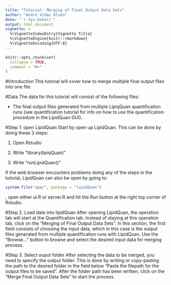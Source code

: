 ```yaml
---
title: "Tutorial: Merging of Final Output Data Sets"
author: "André Vidas Olsen"
date: "`r Sys.Date()`"
output: html_document
vignette: >
  %\VignetteIndexEntry{Vignette Title}
  %\VignetteEngine{knitr::rmarkdown}
  %\VignetteEncoding{UTF-8}
---
```


```r
knitr::opts_chunk$set(
  collapse = TRUE,
  comment = "#>"
)
```

#Introduction
This tutorial will cover how to merge multiple final output files into one file.


#Data
The data for this tutorial will consist of the following files:

* The final output files generated from multiple LipiqQuan quantification runs (see quantification tutorial for info on how to use the quantification procedure in the LipidQuan GUI).


#Step 1: open LipidQuan
Start by open up LipidQuan. This can be done by doing these 3 steps:

1. Open Rstudio

2. Write "library(lipiqQuan)"

3. Write "runLipidQuan()"

If the web browser encounters problems doing any of the steps in the tutorial, LipidQuan can also be open by going to:
```r
system.file("app/", package = "lipidQuan")
```
, open either ui.R or server.R and hit the Run button at the right top corner of Rstudio. 

#Step 2. Load data into lipidQuan
After opening LipidQuan, the operation tab will start at the Quantification tab. Instead of staying at this operation tab, click on the "Merging of Final Output Data Sets". In this section, the first field consists of choosing the input data, which in this case is the output files generated from multiple quantification runs with LipidQuan. Use the "Browse..." button to browse and select the desired input data for merging process. 

#Step 3. Select ouput folder
After selecting the data to be merged, you need to specify the output folder. This is done by writing or copy-pasting the path to the desired folder in the field below "Paste the filepath for the output files to be saved". After the folder path has been written, click on the "Merge Final Output Data Sets" to start the process.
